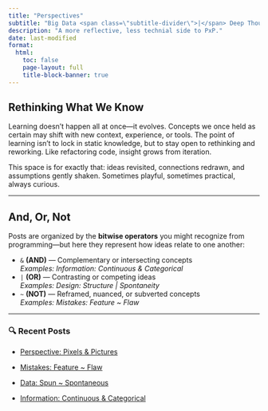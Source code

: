 ```yaml
---
title: "Perspectives"
subtitle: "Big Data <span class=\"subtitle-divider\">|</span> Deep Thoughts <span class=\"subtitle-divider\">|</span> Meaningful Patterns" 
description: "A more reflective, less technial side to PxP."
date: last-modified
format:
  html:
    toc: false
    page-layout: full
    title-block-banner: true
---
```


## Rethinking What We Know

Learning doesn’t happen all at once—it evolves. Concepts we once held as certain may shift with new context, experience, or tools. The point of learning isn’t to lock in static knowledge, but to stay open to rethinking and reworking. Like refactoring code, insight grows from iteration.

This space is for exactly that: ideas revisited, connections redrawn, and assumptions gently shaken. Sometimes playful, sometimes practical, always curious.

---

## And, Or, Not

Posts are organized by the **bitwise operators** you might recognize from programming—but here they represent how ideas relate to one another:

- `&` **(AND)** — Complementary or intersecting concepts  
  _Examples: Information: Continuous & Categorical_  
- `|` **(OR)** — Contrasting or competing ideas  
  _Examples: Design: Structure | Spontaneity_  
- `~` **(NOT)** — Reframed, nuanced, or subverted concepts  
  _Examples: Mistakes: Feature ~ Flaw_

---


### 🔍 Recent Posts
- [Perspective: Pixels & Pictures](/perspectives/posts/and/perspective-pixels-and-pictures.qmd)


- [Mistakes: Feature ~ Flaw](/concept-cache/posts/not/mistakes-feature-not-flaw.qmd) 
- [Data: Spun ~ Spontaneous](/concept-cache/posts/not/data-spun-not-spontaneous.qmd)
- [Information: Continuous & Categorical](/concept-cache/posts/and/information-continuous-and-categorical.qmd)







